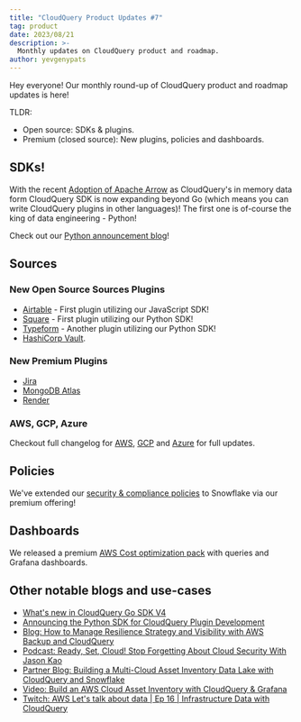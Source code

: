 ```yaml
---
title: "CloudQuery Product Updates #7"
tag: product
date: 2023/08/21
description: >-
  Monthly updates on CloudQuery product and roadmap.
author: yevgenypats
---
```



<BlogHeader/>

Hey everyone! Our monthly round-up of CloudQuery product and roadmap updates is here!

TLDR:

- Open source: SDKs & plugins.
- Premium (closed source): New plugins, policies and dashboards.

## SDKs!

With the recent [Adoption of Apache Arrow](https://www.cloudquery.io/blog/adopting-apache-arrow-at-cloudquery) as CloudQuery's
in memory data form CloudQuery SDK is now expanding beyond Go (which means you can write CloudQuery plugins in other languages)! The first one is of-course the king of data engineering - Python!

Check out our [Python announcement blog](https://www.cloudquery.io/blog/announcing-cloudquery-python-sdk)!

## Sources

### New Open Source Sources Plugins

* [Airtable](https://www.cloudquery.io/docs/plugins/sources/airtable/overview) - First plugin utilizing our JavaScript SDK!
* [Square](https://www.cloudquery.io/docs/plugins/sources/square/overview) - First plugin utilizing our Python SDK!
* [Typeform](https://www.cloudquery.io/docs/plugins/sources/typeform/overview) - Another plugin utilizing our Python SDK!
* [HashiCorp Vault](https://www.cloudquery.io/docs/plugins/sources/hashicorp-vault/overview).

### New Premium Plugins

* [Jira](https://www.cloudquery.io/integrations/jira)
* [MongoDB Atlas](https://www.cloudquery.io/integrations/mongodb-atlas)
* [Render](https://www.cloudquery.io/integrations/render)

### AWS, GCP, Azure

Checkout full changelog for [AWS](https://github.com/cloudquery/cloudquery/blob/97d86a5c282e587420c1abd714bb0218d9c86f5a/plugins/source/aws/CHANGELOG.md),
[GCP](https://github.com/cloudquery/cloudquery/blob/97d86a5c282e587420c1abd714bb0218d9c86f5a/plugins/source/gcp/CHANGELOG.md) and [Azure](https://github.com/cloudquery/cloudquery/blob/97d86a5c282e587420c1abd714bb0218d9c86f5a/plugins/source/azure/CHANGELOG.md)
for full updates.

## Policies

We've extended our [security & compliance policies](https://www.cloudquery.io/docs/core-concepts/policies#premium-policies) to Snowflake via our premium offering!

## Dashboards

We released a premium [AWS Cost optimization pack](https://www.cloudquery.io/docs/core-concepts/policies#aws-cost-optimization-pack) with queries and Grafana dashboards.

## Other notable blogs and use-cases

- [What's new in CloudQuery Go SDK V4](/blog/go-sdk-v4)
- [Announcing the Python SDK for CloudQuery Plugin Development](/blog/announcing-cloudquery-python-sdk)
- [Blog: How to Manage Resilience Strategy and Visibility with AWS Backup and CloudQuery](/how-to-guides/manage-resilience-with-aws-backup)
- [Podcast: Ready, Set, Cloud! Stop Forgetting About Cloud Security With Jason Kao](https://www.readysetcloud.io/podcast/14/)
- [Partner Blog: Building a Multi-Cloud Asset Inventory Data Lake with CloudQuery and Snowflake](https://medium.com/snowflake/building-a-multi-cloud-asset-inventory-data-lake-with-cloudquery-and-snowflake-fcd1b86f1055)
- [Video: Build an AWS Cloud Asset Inventory with CloudQuery & Grafana](https://www.youtube.com/watch?v=H5RpX5z4H40)
- [Twitch: AWS Let's talk about data | Ep 16 | Infrastructure Data with CloudQuery](https://www.twitch.tv/videos/1894215221)




